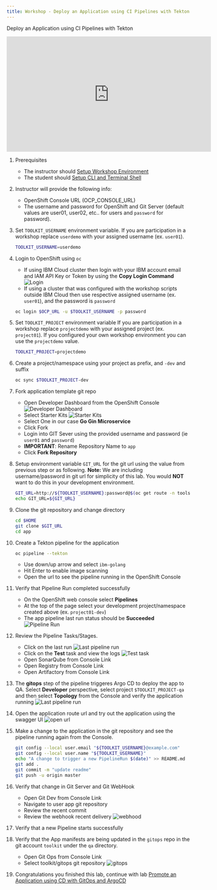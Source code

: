 ```yaml
---
title: Workshop - Deploy an Application using CI Pipelines with Tekton
---
```



<PageDescription>

Deploy an Application using CI Pipelines with Tekton

</PageDescription>

<iframe width="560" height="315" src="https://www.youtube.com/embed/V-BFLaPdoPo" frameborder="0" allow="accelerometer; autoplay; clipboard-write; encrypted-media; gyroscope; picture-in-picture" allowfullscreen></iframe>

1. Prerequisites
    - The instructor should [Setup Workshop Environment](/workshop/setup)
    - The student should [Setup CLI and Terminal Shell](/workshop/terminal)

1. Instructor will provide the following info:
    - OpenShift Console URL (OCP_CONSOLE_URL)
    - The username and password for OpenShift and Git Server (default values are user01, user02, etc.. for users and `password` for password).

1. Set `TOOLKIT_USERNAME` environment variable. 
   If you are participation in a workshop replace `userdemo` with your assigned username (ex. `user01`).
    ```bash
    TOOLKIT_USERNAME=userdemo

    ```

1. Login to OpenShift using `oc`
    - If using IBM Cloud cluster then login with your IBM account email and IAM API Key or Token by using the **Copy Login Command**
        ![Login](../images/login.jpg)
    - If using a cluster that was configured with the workshop scripts outside IBM Cloud then use respective assigned username (ex. `user01`), and the password is `password`
    ```bash
    oc login $OCP_URL -u $TOOLKIT_USERNAME -p password
    ```

1. Set `TOOLKIT_PROJECT` environment variable
   If you are participation in a workshop replace `projectdemo` with your assigned project (ex. `project01`).
   If you configured your own workshop environment you can use the `projectdemo` value.
    ```bash
    TOOLKIT_PROJECT=projectdemo

    ```

1. Create a project/namespace using your project as prefix, and `-dev` and suffix
    ```bash
    oc sync $TOOLKIT_PROJECT-dev
    ```

1. Fork application template git repo
    - Open Developer Dashboard from the OpenShift Console
        ![Developer Dashboard](../images/developer-dashboard.jpg)
    - Select Starter Kits
        ![Starter Kits](../images/starter-kits.jpg)
    - Select One in our case **Go Gin Microservice**
    - Click Fork
    - Login into GIT Sever using the provided username and password (ie `user01` and `password`)
    - **IMPORTANT**: Rename Repository Name to `app`
    - Click **Fork Repository**

1. Setup environment variable `GIT_URL` for the git url using the value from previous step or as following.
        **Note:** We are including username/password in git url for simplicity of this lab. You would **NOT** want to do this in your development environment.
    ```bash
    GIT_URL=http://${TOOLKIT_USERNAME}:password@$(oc get route -n tools gogs --template='{{.spec.host}}')/$TOOLKIT_USERNAME/app
    echo GIT_URL=${GIT_URL}
    ```

1. Clone the git repository and change directory
    ```bash
    cd $HOME
    git clone $GIT_URL
    cd app
    ```

1. Create a Tekton pipeline for the application
    ```bash
    oc pipeline --tekton
    ```
    - Use down/up arrow and select `ibm-golang`
    - Hit Enter to enable image scanning
    - Open the url to see the pipeline running in the OpenShift Console

1. Verify that Pipeline Run completed successfully
    - On the OpenShift web console select **Pipelines**
    - At the top of the page select your development project/namespace created above (ex. `project01-dev`)
    - The app pipeline last run status should be **Succeeded**
        ![Pipeline Run](../images/pipeline-run.jpg)

1. Review the Pipeline Tasks/Stages.
    - Click on the last run
        ![Last pipeline run](../images/last-run.jpg)
    - Click on the **Test** task and view the logs
        ![Test task](../images/test-task.jpg)
    - Open SonarQube from Console Link
    - Open Registry from Console Link
    - Open Artifactory from Console Link

1. The **gitops** step of the pipeline triggeres Argo CD to deploy the app to QA. Select **Developer** perspective, select project `$TOOLKIT_PROJECT-qa` and then select **Topology** from the Console and verify the application running
        ![Last pipeline run](../images/deploy-qa.jpg)

1. Open the application route url and try out the application using the swagger UI
        ![open url](../images/open-url.jpg)

1. Make a change to the application in the git repository and see the pipeline running again from the Console.
    ```bash
    git config --local user.email "${TOOLKIT_USERNAME}@example.com"
    git config --local user.name "${TOOLKIT_USERNAME}"
    echo "A change to trigger a new PipelineRun $(date)" >> README.md
    git add .
    git commit -m "update readme"
    git push -u origin master
    ```

1. Verify that change in Git Server and Git WebHook
    - Open Git Dev from Console Link
    - Navigate to user app git repository
    - Review the recent commit
    - Review the webhook recent delivery
        ![webhood](../images/webhook.jpg)

1. Verify that a new Pipeline starts successfully

1. Verify that the App manifests are being updated in the `gitops` repo in the git account `toolkit` under the `qa` directory.
    - Open Git Ops from Console Link
    - Select toolkit/gitops git repository
        ![gitops](../images/gitops.jpg)

1. Congratulations you finished this lab, continue with lab [Promote an Application using CD with GitOps and ArgoCD](./cd)




